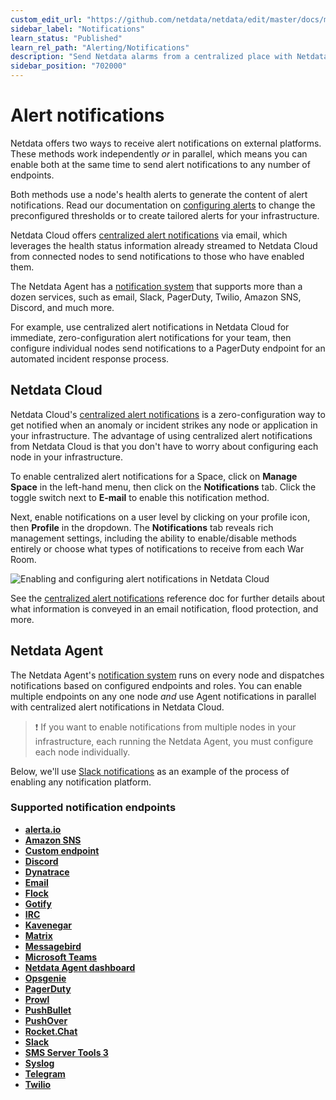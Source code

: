 ```yaml
---
custom_edit_url: "https://github.com/netdata/netdata/edit/master/docs/monitor/enable-notifications.md"
sidebar_label: "Notifications"
learn_status: "Published"
learn_rel_path: "Alerting/Notifications"
description: "Send Netdata alarms from a centralized place with Netdata Cloud, or configure nodes individually, to enable incident response and faster resolution."
sidebar_position: "702000"
---
```



# Alert notifications

Netdata offers two ways to receive alert notifications on external platforms. These methods work independently _or_ in
parallel, which means you can enable both at the same time to send alert notifications to any number of endpoints.

Both methods use a node's health alerts to generate the content of alert notifications. Read our documentation on [configuring alerts](/docs/alerting/health-configuration-reference) to change the preconfigured thresholds or to create tailored alerts for your
infrastructure.

Netdata Cloud offers [centralized alert notifications](#netdata-cloud) via email, which leverages the health status
information already streamed to Netdata Cloud from connected nodes to send notifications to those who have enabled them.

The Netdata Agent has a [notification system](#netdata-agent) that supports more than a dozen services, such as email,
Slack, PagerDuty, Twilio, Amazon SNS, Discord, and much more.

For example, use centralized alert notifications in Netdata Cloud for immediate, zero-configuration alert notifications
for your team, then configure individual nodes send notifications to a PagerDuty endpoint for an automated incident
response process.

## Netdata Cloud

Netdata Cloud's [centralized alert
notifications](/docs/alerting/notifications/netdata-cloud-notifications) is a zero-configuration way to
get notified when an anomaly or incident strikes any node or application in your infrastructure. The advantage of using
centralized alert notifications from Netdata Cloud is that you don't have to worry about configuring each node in your
infrastructure.

To enable centralized alert notifications for a Space, click on **Manage Space** in the left-hand menu, then click on
the **Notifications** tab. Click the toggle switch next to **E-mail** to enable this notification method.

Next, enable notifications on a user level by clicking on your profile icon, then **Profile** in the dropdown. The
**Notifications** tab reveals rich management settings, including the ability to enable/disable methods entirely or
choose what types of notifications to receive from each War Room.

![Enabling and configuring alert notifications in Netdata
Cloud](https://user-images.githubusercontent.com/1153921/101936280-93c50900-3b9d-11eb-9ba0-d6927fa872b7.gif)

See the [centralized alert notifications](/docs/alerting/notifications/netdata-cloud-notifications)
reference doc for further details about what information is conveyed in an email notification, flood protection, and
more.

## Netdata Agent

The Netdata Agent's [notification system](/docs/alerting/notifications/netdata-agent-notifications) runs on every node and dispatches
notifications based on configured endpoints and roles. You can enable multiple endpoints on any one node _and_ use Agent
notifications in parallel with centralized alert notifications in Netdata Cloud.

> ❗ If you want to enable notifications from multiple nodes in your infrastructure, each running the Netdata Agent, you
> must configure each node individually.

Below, we'll use [Slack notifications](#enable-slack-notifications) as an example of the process of enabling any
notification platform.

### Supported notification endpoints

-   [**alerta.io**](/docs/alerting/notifications/netdata-agent-notifications/alerta)
-   [**Amazon SNS**](/docs/alerting/notifications/netdata-agent-notifications/amazon-sns)
-   [**Custom endpoint**](/docs/alerting/notifications/netdata-agent-notifications/custom-endpoint)
-   [**Discord**](/docs/alerting/notifications/netdata-agent-notifications/discord)
-   [**Dynatrace**](/docs/alerting/notifications/netdata-agent-notifications/dynatrace-events)
-   [**Email**](/docs/alerting/notifications/netdata-agent-notifications/email)
-   [**Flock**](/docs/alerting/notifications/netdata-agent-notifications/flock)
-   [**Gotify**](/docs/alerting/notifications/netdata-agent-notifications/gotify)
-   [**IRC**](/docs/alerting/notifications/netdata-agent-notifications/irc)
-   [**Kavenegar**](/docs/alerting/notifications/netdata-agent-notifications/kavenegar)
-   [**Matrix**](/docs/alerting/notifications/netdata-agent-notifications/matrix)
-   [**Messagebird**](/docs/alerting/notifications/netdata-agent-notifications/messagebird)
-   [**Microsoft Teams**](/docs/alerting/notifications/netdata-agent-notifications/microsoft-teams)
-   [**Netdata Agent dashboard**](/docs/alerting/notifications/netdata-agent-notifications/browser-pop-ups)
-   [**Opsgenie**](/docs/alerting/notifications/netdata-agent-notifications/opsgenie)
-   [**PagerDuty**](/docs/alerting/notifications/netdata-agent-notifications/pagerduty)
-   [**Prowl**](/docs/alerting/notifications/netdata-agent-notifications/prowl)
-   [**PushBullet**](/docs/alerting/notifications/netdata-agent-notifications/pushbullet)
-   [**PushOver**](/docs/alerting/notifications/netdata-agent-notifications/pushover)
-   [**Rocket.Chat**](/docs/alerting/notifications/netdata-agent-notifications/rocket-chat)
-   [**Slack**](/docs/alerting/notifications/netdata-agent-notifications/slack)
-   [**SMS Server Tools 3**](/docs/alerting/notifications/netdata-agent-notifications/sms-server)
-   [**Syslog**](/docs/alerting/notifications/netdata-agent-notifications/syslog)
-   [**Telegram**](/docs/alerting/notifications/netdata-agent-notifications/telegram)
-   [**Twilio**](/docs/alerting/notifications/netdata-agent-notifications/twilio)


